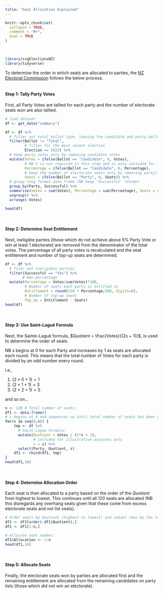 ```yaml
---
title: "Seat Allocation Explained"
---
```

```{=html}
<style>
  .content p {
    margin-top: 30px !important;
  }

  details {
    margin-bottom: 40px;
  }
</style>
```
```r
knitr::opts_chunk$set(
  collapse = TRUE,
  comment = "#>",
  eval = TRUE
)
```
<br>

```r
library(scgElectionsNZ)
library(tidyverse)
```
To determine the order in which seats are allocated to parties, the [NZ Electoral Commission](https://electionresults.govt.nz/electionresults_2023/statistics/sainte-lague-formula.html) follows the below process.
<br>
<br>

#### Step 1: Tally Party Votes
First, all Party Votes are tallied for each party and the number of electorate seats won are also tallied.
```r
# load dataset
df <- get_data("summary")

df <- df %>%
  # filter out total ballot type, leaving the candidate and party ballor types only
  filter(Ballot != "Total",
         # filter for the most recent election
         Election == 2023) %>%
  # keep party votes only by removing candidate votes
  mutate(Votes = ifelse(Ballot == "Candidate", 0, Votes),
         # NB % is not required in this step and is only included for illustrative purposes
         Percentage = ifelse(Ballot == "Candidate", 0, Percentage),
         # keep the number of electorate seats only by removing party/list seats
         Seats = ifelse(Ballot == "Party", 0, Seats)) %>%
  # group long format data frame (NB keep 'Successful' column)
  group_by(Party, Successful) %>%
  summarise(Votes = sum(Votes), Percentage = sum(Percentage), Seats = sum(Seats), .groups = 'drop') %>%
  ungroup() %>%
  arrange(-Votes)

head(df)
```
<br>

#### Step 2: Determine Seat Entitlement
Next, ineligible parties (those which do not achieve above 5% Party Vote or win at least 1 electorate) are removed from the denominator of the total votes. The percentage of all party votes is recalculated and the seat entitlement and number of top-up seats are determined.
```r
df <- df %>%
  # filer out ineligible parties
  filter(Successful == "Yes") %>%
        # New percentage
  mutate(Percentage = Votes/sum(Votes)*100,
         # Number of seats each party is entitled to
         Entitlement = round(120 * Percentage/100, digits=0),
         # Number of top-up seats
         Top_Up = Entitlement - Seats)
head(df)
```
<br>

#### Step 3: Use Saint-Lagu&#235; Formula
Next, the Sainte-Lagu&#235; formula, $Quotient = \frac{Votes}{(2s + 1)}$, is used to determine the order of seats.

NB $s$ begins at 0 for each Party and increases by 1 as seats are allocated each round. This means that the total number of $Votes$ for each party is divided by an odd number every round.

i.e.,

1. $(2 \times 0 + 1) = 1$
2. $(2 \times 1 + 1) = 3$
3. $(2 \times 2 + 1) = 5$

and so on...
```r
n <- 120 # Total number of seats:
df1 <- data.frame()
# s begins at 0 and sequences up until total number of seats has been reached
for(s in seq(0,n)) {
    tmp <- df %>%
      # Saint-Lague Formula:
      mutate(Quotient = Votes / (2*s + 1),
             # included for illustrative purposes only
             s = s) %>%
      select(Party, Quotient, s)
    df1 <- rbind(df1, tmp)
}
head(df1,10)
```
<br>

#### Step 4: Determine Allocation Order
Each seat is then allocated to a party based on the order of the $Quotient$ from highest to lowest. This continues until all 120 seats are allocated (NB this disregards any overhang seats given that these come from excess electorate seats and not list seats).
```r
# Order seats by Quotient (highest to lowest) and subset rows by the total number of seats (120):
df1 <- df1[order(-df1$Quotient),]
df1 <- df1[1:n,]

# Allocate seat number:
df1$Allocation <- 1:n
head(df1,10)
```
<br>

#### Step 5: Allocate Seats
Finally, the electorate seats won by parties are allocated first and the remaining entitlement are allocated from the remaining candidates on party lists (those which did not win an electorate).
```r

```